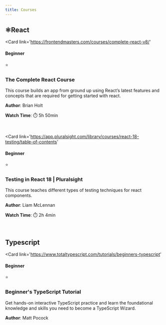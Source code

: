 ```yaml
---
title: Courses
---
```



<span>

## ⚛️React

</span>

<Card 
	link='https://frontendmasters.com/courses/complete-react-v8/'
>
<Row justifyContent='space-between'>
<Col>

#### Beginner

</Col>
<Col>⭐</Col>
</Row>

### The Complete React Course

This course builds an app from ground up using React’s latest features and concepts that are required for getting started with react.

<Row justifyContent='space-between'>
<Col>

**Author**: Brian Holt

</Col>
<Col>

**Watch Time**: ⏱️ 5h 50min

</Col>
</Row>

</Card>

<br />

<Card 
	link='https://app.pluralsight.com/library/courses/react-18-testing/table-of-contents'
>
<Row justifyContent='space-between'>
<Col>

#### Beginner

</Col>
<Col>⭐</Col>
</Row>

### Testing in React 18 | Pluralsight

This course teaches different types of testing techniques for react components.

<Row justifyContent='space-between'>
<Col>

**Author**: Liam McLennan

</Col>
<Col>

**Watch Time**: ⏱️ 2h 4min

</Col>
</Row>
</Card>

<br />

<span>

## Typescript

</span>

<Card 
	link='https://www.totaltypescript.com/tutorials/beginners-typescript'
>
<Row justifyContent='space-between'>
<Col>

#### Beginner

</Col>
<Col>⭐</Col>
</Row>

### Beginner's TypeScript Tutorial

Get hands-on interactive TypeScript practice and learn the foundational knowledge and skills you need to become a TypeScript Wizard.

<Row justifyContent='space-between'>
<Col>

**Author**: Matt Pocock

</Col>
</Row>

</Card>
